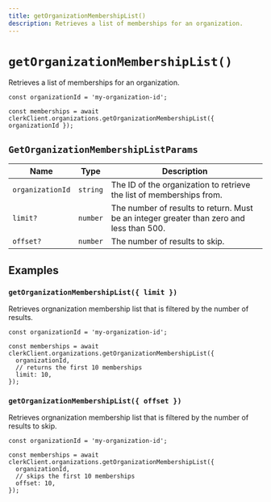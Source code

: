 ```yaml
---
title: getOrganizationMembershipList()
description: Retrieves a list of memberships for an organization.
---
```


# `getOrganizationMembershipList()`

Retrieves a list of memberships for an organization.

```tsx
const organizationId = 'my-organization-id';

const memberships = await clerkClient.organizations.getOrganizationMembershipList({ organizationId });
```

## `GetOrganizationMembershipListParams`

| Name | Type | Description |
| --- | --- | --- |
| `organizationId` | `string` | The ID of the organization to retrieve the list of memberships from. |
| `limit?` | `number` | The number of results to return. Must be an integer greater than zero and less than 500. |
| `offset?` | `number` | The number of results to skip. |

## Examples

### `getOrganizationMembershipList({ limit })`

Retrieves orgnanization membership list that is filtered by the number of results.

```tsx
const organizationId = 'my-organization-id';

const memberships = await clerkClient.organizations.getOrganizationMembershipList({
  organizationId,
  // returns the first 10 memberships
  limit: 10,
});
```

### `getOrganizationMembershipList({ offset })`

Retrieves orgnanization membership list that is filtered by the number of results to skip.

```tsx
const organizationId = 'my-organization-id';

const memberships = await clerkClient.organizations.getOrganizationMembershipList({
  organizationId,
  // skips the first 10 memberships
  offset: 10,
});
```